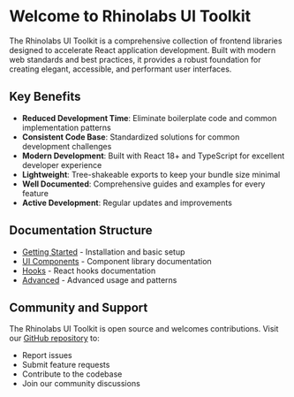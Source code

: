 # Welcome to Rhinolabs UI Toolkit

The Rhinolabs UI Toolkit is a comprehensive collection of frontend libraries designed to accelerate React application development. Built with modern web standards and best practices, it provides a robust foundation for creating elegant, accessible, and performant user interfaces.

## Key Benefits

- **Reduced Development Time**: Eliminate boilerplate code and common implementation patterns
- **Consistent Code Base**: Standardized solutions for common development challenges
- **Modern Development**: Built with React 18+ and TypeScript for excellent developer experience
- **Lightweight**: Tree-shakeable exports to keep your bundle size minimal
- **Well Documented**: Comprehensive guides and examples for every feature
- **Active Development**: Regular updates and improvements

## Documentation Structure

- [Getting Started](/get-started) - Installation and basic setup
- [UI Components](/ui) - Component library documentation
- [Hooks](/hooks) - React hooks documentation
- [Advanced](/advanced) - Advanced usage and patterns

## Community and Support

The Rhinolabs UI Toolkit is open source and welcomes contributions. Visit our [GitHub repository](https://github.com/rhinolabs/ui-toolkit) to:
- Report issues
- Submit feature requests
- Contribute to the codebase
- Join our community discussions
